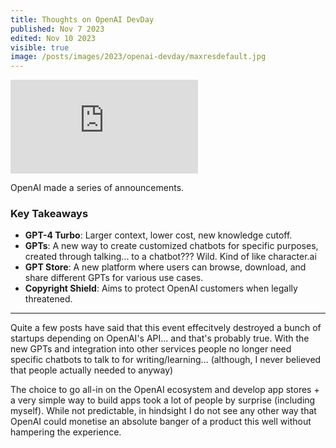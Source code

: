 ```yaml
---
title: Thoughts on OpenAI DevDay
published: Nov 7 2023
edited: Nov 10 2023
visible: true
image: /posts/images/2023/openai-devday/maxresdefault.jpg
---
```


<iframe src="https://www.youtube.com/embed/U9mJuUkhUzk?si=tPunt9Kpfml27q6E" title="YouTube video player" frameborder="0" allow="accelerometer; autoplay; clipboard-write; encrypted-media; gyroscope; picture-in-picture; web-share" allowfullscreen></iframe>


OpenAI made a series of announcements.

### Key Takeaways
- **GPT-4 Turbo**: Larger context, lower cost, new knowledge cutoff.
- **GPTs**: A new way to create customized chatbots for specific purposes, created through talking... to a chatbot??? Wild. Kind of like character.ai
- **GPT Store**: A new platform where users can browse, download, and share different GPTs for various use cases.
- **Copyright Shield**: Aims to protect OpenAI customers when legally threatened.

---

Quite a few posts have said that this event effecitvely destroyed a bunch of startups depending on OpenAI's API... and that's probably true. With the new GPTs and integration into other services people no longer need specific chatbots to talk to for writing/learning... (although, I never believed that people actually needed to anyway)

The choice to go all-in on the OpenAI ecosystem and develop app stores + a very simple way to build apps took a lot of people by surprise (including myself). While not predictable, in hindsight I do not see any other way that OpenAI could monetise an absolute banger of a product this well without hampering the experience.